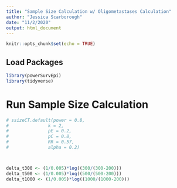 ```yaml
---
title: "Sample Size Calculation w/ Oligometastases Calculation"
author: "Jessica Scarborough"
date: "11/2/2020"
output: html_document
---
```


```r
knitr::opts_chunk$set(echo = TRUE)
```

## Load Packages

```r

library(powerSurvEpi)
library(tidyverse)

```



# Run Sample Size Calculation


```r


# ssizeCT.default(power = 0.8,
#               k = 2,
#               pE = 0.2,
#               pC = 0.8,
#               RR = 0.57,
#               alpha = 0.2)



delta_t300 <- (1/0.005)*log((300/(300-200)))
delta_t500 <- (1/0.005)*log((500/(500-200)))
delta_t1000 <- (1/0.005)*log((1000/(1000-200)))


```

